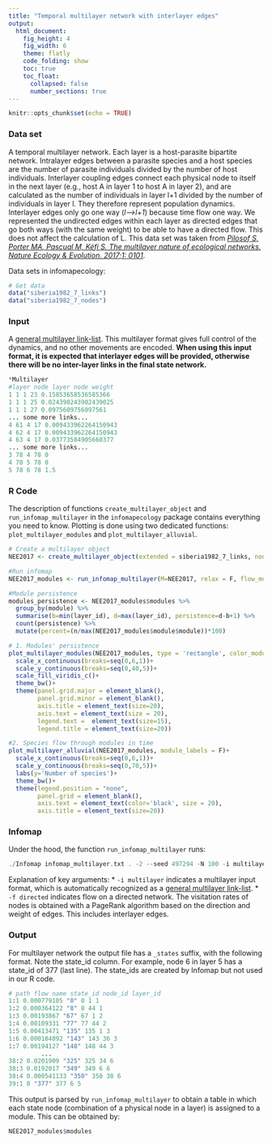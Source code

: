 ```yaml
---
title: "Temporal multilayer network with interlayer edges"
output:
  html_document: 
    fig_height: 4
    fig_width: 6
    theme: flatly
    code_folding: show
    toc: true
    toc_float:
      collapsed: false
      number_sections: true
---
```


```r
knitr::opts_chunk$set(echo = TRUE)
```

### Data set
A temporal multilayer network. Each layer is a host-parasite bipartite network. Intralayer edges between a parasite species and a host species are the number of parasite individuals divided by the number of host individuals. Interlayer coupling edges connect each physical node to itself in the next layer (e.g., host A in layer 1 to host A in layer 2), and are calculated as the number of individuals in layer l+1 divided by the number of individuals in layer l. They therefore represent population dynamics. Interlayer edges only go one way (_l-->l+1_) because time flow one way. We represented the undirected edges within each layer as directed edges that go both ways (with the same weight) to be able to have a directed flow. This does not affect the calculation of L. This data set was taken from [_Pilosof S, Porter MA, Pascual M, Kéfi S. The multilayer nature of ecological networks. Nature Ecology & Evolution. 2017;1: 0101_](https://www.nature.com/articles/s41559-017-0101?proof=true19).

Data sets in infomapecology:
```R
# Get data
data("siberia1982_7_links")
data("siberia1982_7_nodes")
```

### Input
A [general multilayer link-list](https://www.mapequation.org/infomap/#InputMultilayer). This multilayer format gives full control of the dynamics, and no other movements are encoded. **When using this input format, it is expected that interlayer edges will be provided, otherwise there will be no inter-layer links in the final state network.**

```Python
*Multilayer
#layer node layer node weight
1 1 1 23 0.15853658536585366
1 1 1 25 0.024390243902439025
1 1 1 27 0.0975609756097561
... some more links...
4 61 4 17 0.009433962264150943
4 62 4 17 0.009433962264150943
4 63 4 17 0.03773584905660377
... some more links...
3 78 4 78 0
4 78 5 78 0
5 78 6 78 1.5
```

### R Code
The description of functions `create_multilayer_object` and `run_infomap_multilayer` in the `infomapecology` package contains everything you need to know. Plotting is done using two dedicated functions: `plot_multilayer_modules` and `plot_multilayer_alluvial`.

```R
# Create a multilayer object
NEE2017 <- create_multilayer_object(extended = siberia1982_7_links, nodes = siberia1982_7_nodes, intra_output_extended = T)

#Run infomap
NEE2017_modules <- run_infomap_multilayer(M=NEE2017, relax = F, flow_model = 'directed', silent = T, trials = 100, seed = 497294, temporal_network = T)

#Module persistence
modules_persistence <- NEE2017_modules$modules %>%
  group_by(module) %>%
  summarise(b=min(layer_id), d=max(layer_id), persistence=d-b+1) %>%
  count(persistence) %>%
  mutate(percent=(n/max(NEE2017_modules$module$module))*100)

# 1. Modules' persistence
plot_multilayer_modules(NEE2017_modules, type = 'rectangle', color_modules = T)+
  scale_x_continuous(breaks=seq(0,6,1))+
  scale_y_continuous(breaks=seq(0,40,5))+
  scale_fill_viridis_c()+
  theme_bw()+
  theme(panel.grid.major = element_blank(),
        panel.grid.minor = element_blank(),
        axis.title = element_text(size=20),
        axis.text = element_text(size = 20),
        legend.text =  element_text(size=15),
        legend.title = element_text(size=20))

#2. Species flow through modules in time
plot_multilayer_alluvial(NEE2017_modules, module_labels = F)+
  scale_x_continuous(breaks=seq(0,6,1))+
  scale_y_continuous(breaks=seq(0,70,5))+
  labs(y='Number of species')+
  theme_bw()+
  theme(legend.position = "none",
        panel.grid = element_blank(),
        axis.text = element_text(color='black', size = 20),
        axis.title = element_text(size=20))
```

### Infomap
Under the hood, the function `run_infomap_multilayer` runs:
```C++
./Infomap infomap_multilayer.txt . -2 --seed 497294 -N 100 -i multilayer -f directed --silent
```

Explanation of key arguments:
* `-i multilayer` indicates a multilayer input format, which is automatically recognized as a [general multilayer link-list](https://www.mapequation.org/infomap/#InputMultilayer).
* `-f directed` indicates flow on a directed network. The visitation rates of nodes is obtained with a PageRank algorithm based on the direction and weight of edges. This includes interlayer edges.

### Output
For multilayer network the output file has a `_states` suffix, with the following format. Note the state_id column. For example, node 6 in layer 5 has a state_id of 377 (last line). The state_ids are created by Infomap but not used in our R code.

```python
# path flow name state_id node_id layer_id
1:1 0.000779105 "0" 0 1 1
1:2 0.000364122 "8" 8 44 1
1:3 0.00193867 "67" 67 1 2
1:4 0.00109331 "77" 77 44 2
1:5 0.00413471 "135" 135 1 3
1:6 0.000184892 "143" 143 36 3
1:7 0.00194127 "148" 148 44 3
         ...
38:2 0.0201909 "325" 325 34 6
38:3 0.0192017 "349" 349 6 6
38:4 0.000541133 "350" 350 38 6
39:1 0 "377" 377 6 5
```

This output is parsed by `run_infomap_multilayer` to obtain a table in which each state node (combination of a physical node in a layer) is assigned to a module. This can be obtained by:
```R
NEE2017_modules$modules
```

